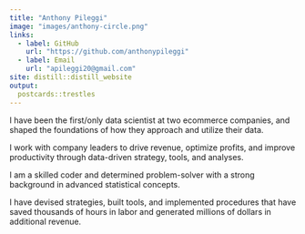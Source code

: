 ```yaml
---
title: "Anthony Pileggi"
image: "images/anthony-circle.png"
links:
  - label: GitHub
    url: "https://github.com/anthonypileggi"
  - label: Email
    url: "apileggi20@gmail.com"
site: distill::distill_website
output:
  postcards::trestles
---
```

 
I have been the first/only data scientist at two ecommerce companies, and shaped the foundations of how they approach and utilize their data.  

I work with company leaders to drive revenue, optimize profits, and improve productivity through data-driven strategy, tools, and analyses.  

I am a skilled coder and determined problem-solver with a strong background in advanced statistical concepts.  

I have devised strategies, built tools, and implemented procedures that have saved thousands of hours in labor and generated millions of dollars in additional revenue.